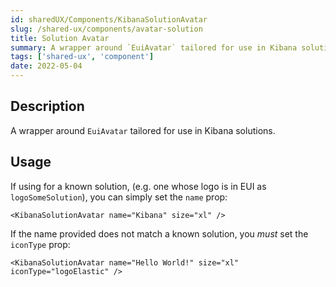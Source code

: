 ```yaml
---
id: sharedUX/Components/KibanaSolutionAvatar
slug: /shared-ux/components/avatar-solution
title: Solution Avatar
summary: A wrapper around `EuiAvatar` tailored for use in Kibana solutions.
tags: ['shared-ux', 'component']
date: 2022-05-04
---
```


## Description

A wrapper around `EuiAvatar` tailored for use in Kibana solutions.

## Usage

If using for a known solution, (e.g. one whose logo is in EUI as `logoSomeSolution`), you can simply set the `name` prop:

```tsx
<KibanaSolutionAvatar name="Kibana" size="xl" />
```

If the name provided does not match a known solution, you *must* set the `iconType` prop:

```tsx
<KibanaSolutionAvatar name="Hello World!" size="xl" iconType="logoElastic" />
```
